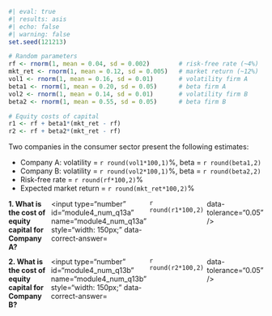 
```r
#| eval: true
#| results: asis
#| echo: false
#| warning: false
set.seed(121213)

# Random parameters
rf <- rnorm(1, mean = 0.04, sd = 0.002)        # risk-free rate (~4%)
mkt_ret <- rnorm(1, mean = 0.12, sd = 0.005)   # market return (~12%)
vol1 <- rnorm(1, mean = 0.16, sd = 0.01)       # volatility firm A
beta1 <- rnorm(1, mean = 0.20, sd = 0.05)      # beta firm A
vol2 <- rnorm(1, mean = 0.14, sd = 0.01)       # volatility firm B
beta2 <- rnorm(1, mean = 0.55, sd = 0.05)      # beta firm B

# Equity costs of capital
r1 <- rf + beta1*(mkt_ret - rf)
r2 <- rf + beta2*(mkt_ret - rf)


```

Two companies in the consumer sector present the following estimates:

- Company A: volatility = `r round(vol1*100,1)`%, beta = `r round(beta1,2)`
- Company B: volatility = `r round(vol2*100,1)`%, beta = `r round(beta2,2)`
- Risk-free rate = `r round(rf*100,2)`%
- Expected market return = `r round(mkt_ret*100,2)`%

::: {.question-block}

<form onsubmit="event.preventDefault();" style="display: flex; flex-direction: column; gap: 12px;"> <div style="display: flex; flex-direction: row; gap: 6px;"> <label for="module4_num_q13a"><strong>1. What is the cost of equity capital for Company A?</strong></label> <input type="number" id="module4_num_q13a" name="module4_num_q13a" style="width: 150px;" data-correct-answer=`r round(r1*100,2)` data-tolerance="0.05" /> </div> <div style="display: flex; flex-direction: row; gap: 6px;"> <label for="module4_num_q13b"><strong>2. What is the cost of equity capital for Company B?</strong></label> <input type="number" id="module4_num_q13b" name="module4_num_q13b" style="width: 150px;" data-correct-answer=`r round(r2*100,2)` data-tolerance="0.05" /> </div> </form> <div id="feedback-module4_num_q13a" class="feedback" style="display:none;"> ✅ Company A = R<sub>f</sub> + β × (E[R<sub>m</sub>] − R<sub>f</sub>) = **`r round(rf*100,2)`**% + **`r round(beta1,2)`** × (**`r round(mkt_ret*100,2)`**% − **`r round(rf*100,2)`**%) = **`r round(r1*100,2)`**%. </div> <div id="feedback-module4_num_q13b" class="feedback" style="display:none;"> ✅ Company B = R<sub>f</sub> + β × (E[R<sub>m</sub>] − R<sub>f</sub>) = **`r round(rf*100,2)`**% + **`r round(beta2,2)`** × (**`r round(mkt_ret*100,2)`**% − **`r round(rf*100,2)`**%) = **`r round(r2*100,2)`**%. </div> 
:::